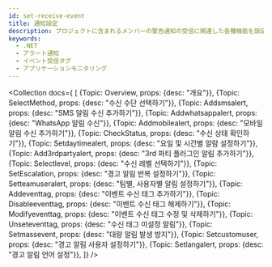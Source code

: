 ```yaml
---
id: set-receive-event
title: 通知設定
description: プロジェクトに含まれるメンバーの警告通知の受信に関連した各種機能を設定できます。
keywords:
  - .NET
  - アラート通知
  - イベント受信タグ
  - アプリケーションモニタリング
---
```



<Collection docs={
  [
    {Topic: Overview, props: {desc: "개요"}},
    {Topic: SelectMethod, props: {desc: "수신 수단 선택하기"}},
    {Topic: Addsmsalert, props: {desc: "SMS 알림 수신 추가하기"}},
    {Topic: Addwhatsappalert, props: {desc: "WhatsApp 알림 수신"}},
    {Topic: Addmobilealert, props: {desc: "모바일 알림 수신 추가하기"}},
    {Topic: CheckStatus, props: {desc: "수신 상태 확인하기"}},
    {Topic: Setdaytimealert, props: {desc: "요일 및 시간별 알람 설정하기"}},
    {Topic: Add3rdpartyalert, props: {desc: "3rd 파티 플러그인 알림 추가하기"}},
    {Topic: Selectlevel, props: {desc: "수신 레벨 선택하기"}},
    {Topic: SetEscalation, props: {desc: "경고 알림 반복 설정하기"}},
    {Topic: Setteamuseralert, props: {desc: "팀별, 사용자별 알림 설정하기"}},
    {Topic: Addeventtag, props: {desc: "이벤트 수신 태그 추가하기"}},
    {Topic: Disableeventtag, props: {desc: "이벤트 수신 태그 해제하기"}},
    {Topic: Modifyeventtag, props: {desc: "이벤트 수신 태그 수정 및 삭제하기"}},
    {Topic: Unseteventtag, props: {desc: "수신 태그 미설정 알림"}},
    {Topic: Setmassevent, props: {desc: "대량 알림 발생 방지"}},
    {Topic: Setcustomuser, props: {desc: "경고 알림 사용자 설정하기"}},
    {Topic: Setlangalert, props: {desc: "경고 알림 언어 설정"}},
  ]}
/>
